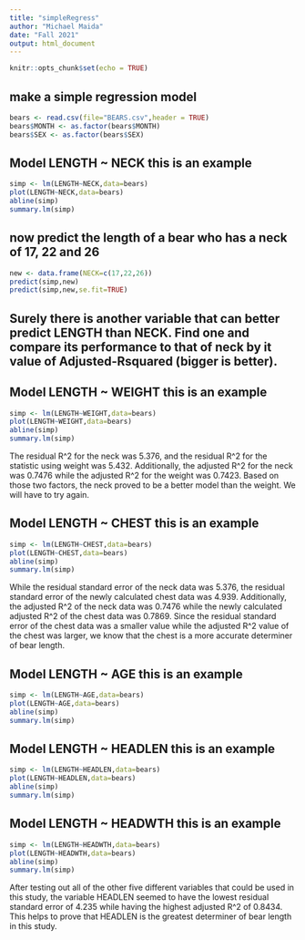 ```yaml
---
title: "simpleRegress"
author: "Michael Maida"
date: "Fall 2021"
output: html_document
---
```


```r
knitr::opts_chunk$set(echo = TRUE)
```

## make a simple regression model

```r
bears <- read.csv(file="BEARS.csv",header = TRUE)
bears$MONTH <- as.factor(bears$MONTH)
bears$SEX <- as.factor(bears$SEX)
```

## Model LENGTH ~ NECK  this is an example  

```r
simp <- lm(LENGTH~NECK,data=bears)
plot(LENGTH~NECK,data=bears)
abline(simp)
summary.lm(simp)
```

## now predict the length of a bear who has a neck of 17, 22 and 26


```r
new <- data.frame(NECK=c(17,22,26))
predict(simp,new)
predict(simp,new,se.fit=TRUE)
```
## Surely there is another variable that can better predict LENGTH than NECK. Find one and compare its performance to that of neck by it value of Adjusted-Rsquared (bigger is better).

## Model LENGTH ~ WEIGHT  this is an example  
```r
simp <- lm(LENGTH~WEIGHT,data=bears)
plot(LENGTH~WEIGHT,data=bears)
abline(simp)
summary.lm(simp)
```

The residual R^2 for the neck was 5.376, and the residual R^2 for the statistic using weight was 5.432. Additionally, the adjusted R^2 for the neck was 0.7476 while the adjusted R^2 for the weight was 0.7423. Based on those two factors, the neck proved to be a better model than the weight. We will have to try again.


## Model LENGTH ~ CHEST  this is an example  

```r
simp <- lm(LENGTH~CHEST,data=bears)
plot(LENGTH~CHEST,data=bears)
abline(simp)
summary.lm(simp)
```

While the residual standard error of the neck data was 5.376, the residual standard error of the newly calculated chest data was 4.939. Additionally, the adjusted R^2 of the neck data was 0.7476 while the newly calculated adjusted R^2 of the chest data was 0.7869. Since the residual standard error of the chest data was a smaller value while the adjusted R^2 value of the chest was larger, we know that the chest is a more accurate determiner of bear length. 

## Model LENGTH ~ AGE  this is an example  
```r
simp <- lm(LENGTH~AGE,data=bears)
plot(LENGTH~AGE,data=bears)
abline(simp)
summary.lm(simp)
```

## Model LENGTH ~ HEADLEN  this is an example  
```r
simp <- lm(LENGTH~HEADLEN,data=bears)
plot(LENGTH~HEADLEN,data=bears)
abline(simp)
summary.lm(simp)
```

## Model LENGTH ~ HEADWTH  this is an example  
```r
simp <- lm(LENGTH~HEADWTH,data=bears)
plot(LENGTH~HEADWTH,data=bears)
abline(simp)
summary.lm(simp)
```

After testing out all of the other five different variables that could be used in this study, the variable HEADLEN seemed to have the lowest residual standard error of 4.235 while having the highest adjusted R^2 of 0.8434. This helps to prove that HEADLEN is the greatest determiner of bear length in this study. 